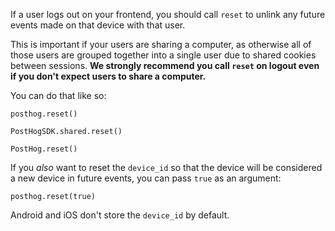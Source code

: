 If a user logs out on your frontend, you should call `reset` to unlink any future events made on that device with that user. 

This is important if your users are sharing a computer, as otherwise all of those users are grouped together into a single user due to shared cookies between sessions. **We strongly recommend you call `reset` on logout even if you don't expect users to share a computer.**

You can do that like so:

<MultiLanguage selector="tabs">

```js-web
posthog.reset()
```

```ios
PostHogSDK.shared.reset()
```

```android
PostHog.reset()
```

</MultiLanguage>

If you _also_ want to reset the `device_id` so that the device will be considered a new device in future events, you can pass `true` as an argument:

<MultiLanguage selector="tabs">

```js-web
posthog.reset(true)
```

Android and iOS don't store the `device_id` by default.
</MultiLanguage>